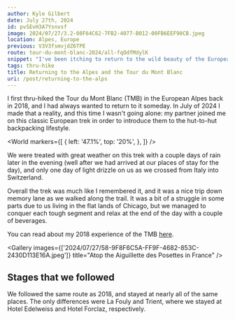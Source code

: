 ```yaml
---
author: Kyle Gilbert
date: July 27th, 2024
id: pvSEvH3A7Ysnvsf
image: 2024/07/27/3.2-08F64C62-7FB2-4077-B012-00FB6EEF90CB.jpeg
location: Alpes, Europe
previous: V3V3fsmvjdZ6TPE
route: tour-du-mont-blanc-2024/all-fqOdfMdylK
snippet: "I've been itching to return to the wild beauty of the European Alps and cross paths once again with an old companion: the epic Tour du Mont Blanc."
tags: thru-hike
title: Returning to the Alpes and the Tour du Mont Blanc
uri: /post/returning-to-the-alps
---
```


<Stats />

<Route />

I first thru-hiked the Tour du Mont Blanc (TMB) in the European Alpes back in 2018, 
and I had always wanted to return to it someday. In July of 2024 I made that a 
reality, and this time I wasn't going alone: my partner joined me on this 
classic European trek in order to introduce them to the hut-to-hut backpacking 
lifestyle.

<World
  markers={[
    {
      left: '47.1%',
      top: '20%',
    },
  ]}
/>

We were treated with great weather on this trek with a couple days of rain later 
in the evening (well after we had arrived at our places of stay for the day), 
and only one day of light drizzle on us as we crossed from Italy into Switzerland.

Overall the trek was much like I remembered it, and it was a nice trip down 
memory lane as we walked along the trail. It was a bit of a struggle in some 
parts due to us living in the flat lands of Chicago, but we managed to conquer 
each tough segment and relax at the end of the day with a couple of beverages. 

You can read about my 2018 experience of the TMB [here](/posts/the-tour-du-mont-blanc). 

<Gallery images={['2024/07/27/58-9F8F6C5A-FF9F-4682-853C-2430D113E16A.jpeg']} title="Atop the Aiguillette des Posettes in France" />

## Stages that we followed

We followed the same route as 2018, and stayed at nearly all of the same 
places. The only differences were La Fouly and Trient, where we stayed at 
Hotel Edelweiss and Hotel Forclaz, respectively.

<Stages />
